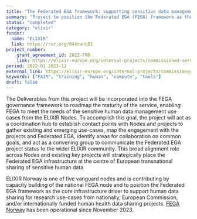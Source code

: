 ```yaml
---
title: "The Federated EGA framework: supporting sensitive data management across the ELIXIR Nodes"
summary: "Project to position the Federated EGA (FEGA) framework as the core infrastructure driver to support human data sharing for research use-cases from nationally, European Commission, and/or internationally funded human health data sharing projects."
status: "completed"
category: "elixir"
funder:
  name: "ELIXIR"
  link: https://ror.org/044rwnt51
project_number:
    grant_agreement_id: 2022-FHD
    link: https://elixir-europe.org/internal-projects/commissioned-services/2022-fhd
period: 2022-01 2023-12
external_link: https://elixir-europe.org/internal-projects/commissioned-services/2022-fhd
keywords: ["FAIR", "training", "human", "compute", "tools"]
draft: false
---
```


The Deliverables from this project will be incorporated into the FEGA governance framework
to roadmap the maturity of the service, enabling FEGA to meet the needs of the sensitive
human data management use cases from the ELIXIR Nodes. To accomplish this goal, the
project will act as a coordination hub to establish contact points with Nodes and projects to
gather existing and emerging use-cases, map the engagement with the projects and
Federated EGA, identify areas for collaboration on common goals, and act as a convening
group to communicate the Federated EGA project status to the wider ELIXIR community.
This broad alignment role across Nodes and existing key projects will strategically place the
Federated EGA infrastructure at the centre of European transnational sharing of sensitive
human data.

ELIXIR Norway is one of five vanguard nodes and is contributing by capacity building of the national FEGA node and to position the Federated EGA framework as the core infrastructure driver to support human data sharing for research use-cases from nationally, European Commission, and/or internationally funded human health data sharing projects. [FEGA Norway](https://ega.elixir.no/) has been operational since November 2023.
